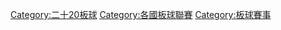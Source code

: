 [[Category:二十20板球|Category:二十20板球]]
[[Category:各國板球聯賽|Category:各國板球聯賽]]
[[Category:板球賽事|Category:板球賽事]]